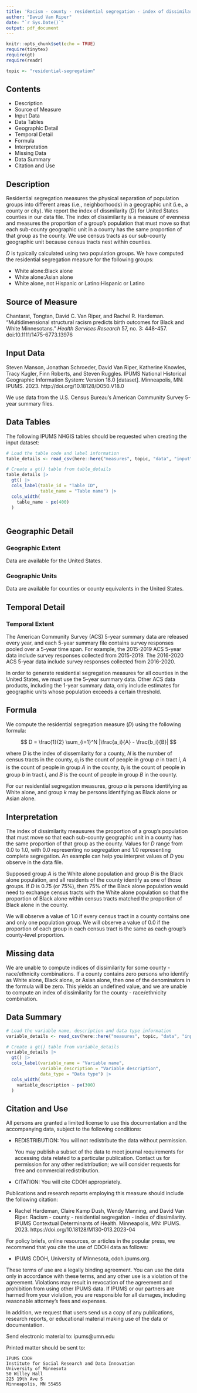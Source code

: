 ```yaml
---
title: 'Racism - county - residential segregation - index of dissimilarity'
author: "David Van Riper"
date: "`r Sys.Date()`"
output: pdf_document
---
```


```r
knitr::opts_chunk$set(echo = TRUE)
require(tinytex)
require(gt)
require(readr)

topic <- "residential-segregation"
```

## Contents
* Description
* Source of Measure
* Input Data
* Data Tables
* Geographic Detail
* Temporal Detail
* Formula
* Interpretation
* Missing Data
* Data Summary
* Citation and Use

## Description
Residential segregation measures the physical separation of population groups into different areas (i.e., neighborhoods) in a geographic unit (i.e., a county or city). We report the index of dissmilarity ($D$) for United States counties in our data file. The index of dissimilarity is a measure of evenness and measures the proportion of a group's population that must move so that each sub-county geographic unit in a county has the same proportion of that group as the county. We use census tracts as our sub-county geographic unit because census tracts nest within counties.   

$D$ is typically calculated using two population groups. We have computed the residential segregation measure for the following groups:

* White alone:Black alone
* White alone:Asian alone
* White alone, not Hispanic or Latino:Hispanic or Latino

## Source of Measure
Chantarat, Tongtan, David C. Van Riper, and Rachel R. Hardeman. "Multidimensional structural racism predicts birth outcomes for Black and White Minnesotans." _Health Services Research_ 57, no. 3: 448-457. doi:10.1111/1475-6773.13976 

## Input Data
Steven Manson, Jonathan Schroeder, David Van Riper, Katherine Knowles, Tracy Kugler, Finn Roberts, and Steven Ruggles. IPUMS National Historical Geographic Information System: Version 18.0 [dataset]. Minneapolis, MN: IPUMS. 2023. http://doi.org/10.18128/D050.V18.0

We use data from the U.S. Census Bureau's American Community Survey 5-year summary files. 

## Data Tables
The following IPUMS NHGIS tables should be requested when creating the input dataset:

```r
# Load the table code and label information
table_details <- read_csv(here::here("measures", topic, "data", "input", "table_code_label.csv"))

# Create a gt() table from table_details
table_details |> 
  gt() |> 
  cols_label(table_id = "Table ID",
             table_name = "Table name") |> 
  cols_width(
    table_name ~ px(400)
  )
  
```

## Geographic Detail

### Geographic Extent
Data are available for the United States.

### Geographic Units
Data are available for counties or county equivalents in the United States.

## Temporal Detail

### Temporal Extent
The American Community Survey (ACS) 5-year summary data are released every year, and each 5-year summary file contains survey responses pooled over a 5-year time span. For example, the 2015-2019 ACS 5-year data include survey responses collected from 2015-2019. The 2016-2020 ACS 5-year data include survey responses collected from 2016-2020. 

In order to generate residential segregation measures for all counties in the United States, we must use the 5-year summary data. Other ACS data products, including the 1-year summary data, only include estimates for geographic units whose population exceeds a certain threshold. 

## Formula 
We compute the residential segregation measure ($D$) using the following formula:

$$
D = \frac{1}{2} \sum_{i=1}^N |\frac{a_i}{A} - \frac{b_i}{B}|
$$

where $D$ is the index of dissemilarity for a county, $N$ is the number of census tracts in the county, $a_i$ is the count of people in group $a$ in tract $i$, $A$ is the count of people in group $A$ in the county, $b_i$ is the count of people in group $b$ in tract $i$, and $B$ is the count of people in group $B$ in the county. 

For our residential segregation measures, group $a$ is persons identifying as White alone, and group $k$ may be persons identifying as Black alone or Asian alone.

## Interpretation
The index of dissimilarity meausures the proportion of a group's population that must move so that each sub-county geographic unit in a county has the same proportion of that group as the county. Values for $D$ range from 0.0 to 1.0, with 0.0 representing no segregation and 1.0 representing complete segregation. An example can help you interpret values of $D$ you observe in the data file.

Supposed group $A$ is the White alone population and group $B$ is the Black alone population, and all residents of the county identify as one of those groups. If $D$ is 0.75 (or 75%), then 75% of the Black alone population would need to exchange census tracts with the White alone population so that the proportion of Black alone within census tracts matched the proportion of Black alone in the county.  

We will observe a value of 1.0 if every census tract in a county contains one and only one population group. We will observe a value of 0.0 if the proportion of each group in each census tract is the same as each group's county-level proportion. 

## Missing data
We are unable to compute indices of dissimilarity for some county - race/ethnicity combinations. If a county contains zero persons who identify as White alone, Black alone, or Asian alone, then one of the denominators in the formula will be zero. This yields an undefined value, and we are unable to compute an index of dissimilarity for the county - race/ethnicity combination. 

## Data Summary
```r
# Load the variable name, description and data type information
variable_details <- read_csv(here::here("measures", topic, "data", "input", "variable_descriptions.csv"))

# Create a gt() table from variable_details
variable_details |> 
  gt() |> 
  cols_label(variable_name = "Variable name",
             variable_description = "Variable description",
             data_type = "Data type") |> 
  cols_width(
    variable_description ~ px(300)
  )
```

## Citation and Use
All persons are granted a limited license to use this documentation and the
accompanying data, subject to the following conditions:

* REDISTRIBUTION: You will not redistribute the data without permission.

  You may publish a subset of the data to meet journal requirements for accessing 
  data related to a particular publication. Contact us for permission for any other 
  redistribution; we will consider requests for free and commercial redistribution.

* CITATION: You will cite CDOH appropriately.

Publications and research reports employing this measure should include the following citation:

* Rachel Hardeman, Claire Kamp Dush, Wendy Manning, and David Van Riper. Racism - county - residential segregation - index of dissimilarity. IPUMS Contextual Determinants of Health. Minneapolis, MN: IPUMS. 2023. https://doi.org/10.18128/M130-013.2023-04

For policy briefs, online resources, or articles in the popular press, we recommend that you cite the use of CDOH data as follows:

* IPUMS CDOH, University of Minnesota, cdoh.ipums.org.

These terms of use are a legally binding agreement. You can use the data only in 
accordance with these terms, and any other use is a violation of the agreement. 
Violations may result in revocation of the agreement and prohibition from using other 
IPUMS data. If IPUMS or our partners are harmed from your violation, you are 
responsible for all damages, including reasonable attorney's fees and expenses.
        
In addition, we request that users send us a copy of any publications, research
reports, or educational material making use of the data or documentation.

Send electronic material to: ipums@umn.edu

Printed matter should be sent to:

    IPUMS CDOH
    Institute for Social Research and Data Innovation
    University of Minnesota
    50 Willey Hall
    225 19th Ave S
    Minneapolis, MN 55455
